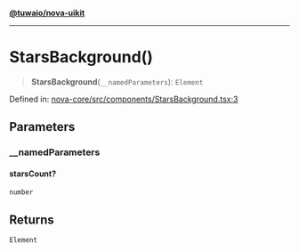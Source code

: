 [**@tuwaio/nova-uikit**](../../../README.md)

***

# StarsBackground()

> **StarsBackground**(`__namedParameters`): `Element`

Defined in: [nova-core/src/components/StarsBackground.tsx:3](https://github.com/TuwaIO/nova-uikit/blob/2a0be00fbbc0857c12e6df213bbe8a730f821f58/packages/nova-core/src/components/StarsBackground.tsx#L3)

## Parameters

### \_\_namedParameters

#### starsCount?

`number`

## Returns

`Element`
